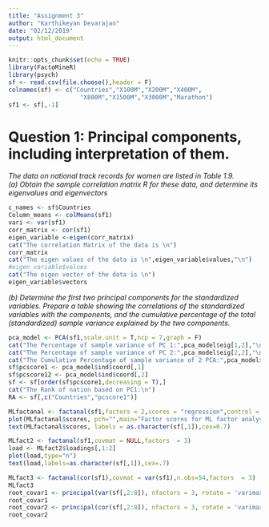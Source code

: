 ```yaml
---
title: "Assignment 3"
author: "Karthikeyan Devarajan"
date: "02/12/2019"
output: html_document
---
```


```r
knitr::opts_chunk$set(echo = TRUE)
library(FactoMineR)
library(psych)
sf <- read.csv(file.choose(),header = F)
colnames(sf) <- c("Countries","X100M","X200M","X400M",
                    "X800M","X1500M","X3000M","Marathon")
sf1 <- sf[,-1]
```
  
# Question 1: Principal components, including interpretation of them.  

*The data on national track records for women are listed in Table 1.9.*  
*(a) Obtain the sample correlation matrix R for these data, and determine its eigenvalues and eigenvectors*  

```r
c_names <- sf$Countries
Column_means <- colMeans(sf1)
vari <- var(sf1)
corr_matrix <- cor(sf1)
eigen_variable <-eigen(corr_matrix)
cat("The correlation Matrix of the data is \n")
corr_matrix
cat("The eigen values of the data is \n",eigen_variable$values,"\n")
#eigen_variable$values
cat("The eigen vector of the data is \n")
eigen_variable$vectors

```
  
  *(b) Determine the first two principal components for the standardized variables. Prepare a table showing the correlations of the standardized variables with the components, and the cumulative percentage of the total (standardized) sample variance explained by the two components.*  

```r
pca_model <- PCA(sf1,scale.unit = T,ncp = 7,graph = F)
cat("The Percentage of sample variance of PC 1:",pca_model$eig[1,2],"\n")
cat("The Percentage of sample variance of PC 2:",pca_model$eig[2,2],"\n")
cat("The Cumulative Percentage of sample variance of 2 PCA:",pca_model$eig[2,3],"\n")
sf$pcscore1 <- pca_model$ind$coord[,1]
sf$pcscore12 <- pca_model$ind$coord[,2]
sf <- sf[order(sf$pcscore1,decreasing = T),]
cat("The Rank of nation based on PC1:\n")
RA <- sf[,c("Countries","pcscore1")]

```

```r
MLfactanal <- factanal(sf1,factors = 2,scores = "regression",control = "lower")
plot(MLfactanal$scores, pch="",main="Factor scores for ML factor analysis")
text(MLfactanal$scores, labels = as.character(sf[,1]),cex=0.7)

```

```r
MLfact2 <- factanal(sf1,covmat = NULL,factors  = 3)
load <- MLfact2$loadings[,1:2]
plot(load,type="n") 
text(load,labels=as.character(sf[,1]),cex=.7)

MLfact3 <- factanal(cor(sf1),covmat = var(sf1),n.obs=54,factors  = 3)
MLfact3
root_covar1 <- principal(var(sf[,2:8]), nfactors = 3, rotate = 'varimax', covar = FALSE)
root_covar1
root_covar2 <- principal(cor(sf[,2:8]), nfactors = 3, rotate = 'varimax', covar = FALSE)
root_covar2
```
